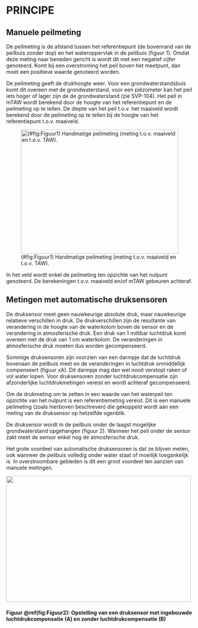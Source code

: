 # PRINCIPE

## Manuele peilmeting

De peilmeting is de afstand tussen het referentiepunt (de bovenrand van de peilbuis zonder dop) en het wateroppervlak in de peilbuis (figuur 1). Omdat deze meting naar beneden gericht is wordt dit met een negatief cijfer genoteerd. Komt bij een overstroming het peil boven het meetpunt, dan moet een positieve waarde genoteerd worden.

De peilmeting geeft de drukhoogte weer. Voor een grondwaterstandsbuis komt dit overeen met de grondwaterstand, voor een piëzometer kan het peil iets hoger of lager zijn de de grondwaterstand (zie SVP-104). Het peil in mTAW wordt berekend door de hoogte van het referentiepunt en de peilmeting op te tellen. De diepte van het peil t.o.v. het maaiveld wordt berekend door de peilmeting op te tellen bij de hoogte van het referentiepunt t.o.v. maaiveld.

![(#fig:Figuur1) Handmatige peilmeting (meting t.o.v. maaiveld en t.o.v. TAW).](.\media/image4.png){width="4.416666666666667in" height="3.4791666666666665in"}

In het veld wordt enkel de peilmeting ten opzichte van het nulpunt genoteerd. De berekeningen t.o.v. maaiveld en/of mTAW gebeuren achteraf.

## Metingen met automatische druksensoren

De druksensor meet geen nauwkeurige absolute druk, maar nauwkeurige relatieve verschillen in druk. De drukverschillen zijn de resultante van verandering in de hoogte van de waterkolom boven de sensor en de verandering in atmosferische druk. Een druk van 1 millibar luchtdruk komt overeen met de druk van 1 cm waterkolom. De veranderingen in atmosferische druk moeten dus worden gecompenseerd.

Sommige druksensoren zijn voorzien van een darmpje dat de luchtdruk bovenaan de peilbuis meet en de veranderingen in luchtdruk onmiddellijk compenseert (figuur xA). Dit darmpje mag dan wel nooit verstopt raken of vol water lopen. Voor druksensoren zonder luchtdrukcompensatie zijn afzonderlijke luchtdrukmetingen vereist en wordt achteraf gecompenseerd.

Om de drukmeting om te zetten in een waarde van het waterpeil ten opzichte van het nulpunt is een referentiemeting vereist. Dit is een manuele peilmeting (zoals hierboven beschreven) die gekoppeld wordt aan een meting van de druksensor op hetzelfde ogenblik.

De druksensor wordt in de peilbuis onder de laagst mogelijke grondwaterstand opgehangen (figuur 2). Wanneer het peil onder de sensor zakt meet de sensor enkel nog de atmosferische druk.

Het grote voordeel van automatische druksensoren is dat ze blijven meten, ook wanneer de peilbuis volledig onder water staat of moeilijk toegankelijk is. In overstroombare gebieden is dit een groot voordeel ten aanzien van manuele metingen.

![](.\media/image1.png){width="5.187847769028871in" height="3.5328805774278216in"}

#### Figuur \@ref(fig:Figuur2): Opstelling van een druksensor met ingebouwde luchtdrukcompensatie (A) en zonder luchtdrukcompensatie (B)

